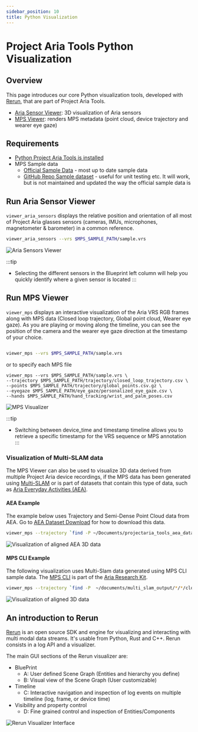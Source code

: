 ```yaml
---
sidebar_position: 10
title: Python Visualization
---
```


# Project Aria Tools Python Visualization

## Overview
This page introduces our core Python visualization tools, developed with [Rerun](#rerun), that are part of Project Aria Tools.

* [Aria Sensor Viewer](#viewer_aria_sensors): 3D visualization of Aria sensors
* [MPS Viewer](#viewer_mps): renders MPS metadata (point cloud, device trajectory and wearer eye gaze)


## Requirements

- [Python Project Aria Tools is installed](/data_utilities/installation/installation_python.mdx)
- MPS Sample data
  - [Official Sample Data](/data_utilities/installation/download_mps_sample_data.mdx) - most up to date sample data
  - [GitHub Repo Sample dataset](https://github.com/facebookresearch/projectaria_tools/tree/main/data/mps_sample) - useful for unit testing etc. It will work, but is not maintained and updated the way the official sample data is


<div id="viewer_aria_sensors"></div>

## Run Aria Sensor Viewer

`viewer_aria_sensors`  displays the relative position and orientation of all most of Project Aria glasses sensors (cameras, IMUs, microphones, magnetometer & barometer) in a common reference.

```bash
viewer_aria_sensors --vrs $MPS_SAMPLE_PATH/sample.vrs
```

![Aria Sensors Viewer](/img/data_utilities/visualization/rerun-sensors.png)

:::tip
- Selecting the different sensors in the Blueprint left column will help you quickly identify where a given sensor is located
:::

<div id="viewer_mps"></div>

## Run MPS Viewer

`viewer_mps` displays an interactive visualization of the Aria VRS RGB frames along with MPS data (Closed loop trajectory, Global point cloud, Wearer eye gaze).
As you are playing or moving along the timeline, you can see the position of the camera and the wearer eye gaze direction at the timestamp of your choice.

```bash

viewer_mps --vrs $MPS_SAMPLE_PATH/sample.vrs
```

or to specify each MPS file

```
viewer_mps --vrs $MPS_SAMPLE_PATH/sample.vrs \
--trajectory $MPS_SAMPLE_PATH/trajectory/closed_loop_trajectory.csv \
--points $MPS_SAMPLE_PATH/trajectory/global_points.csv.gz \
--eyegaze $MPS_SAMPLE_PATH/eye_gaze/personalized_eye_gaze.csv \
--hands $MPS_SAMPLE_PATH/hand_tracking/wrist_and_palm_poses.csv
```

![MPS Visualizer](/img/data_utilities/visualization/rerun-mps.png)
<div id="multi-slam"> </div>

:::tip
- Switching between device_time and timestamp timeline allows you to retrieve a specific timestamp for the VRS sequence or MPS annotation
:::


### Visualization of Multi-SLAM data

The MPS Viewer can also be used to visualize 3D data derived from multiple Project Aria device recordings, if the MPS data has been generated using [Multi-SLAM](/data_formats/mps/slam/mps_multi_slam.mdx) or is part of datasets that contain this type of data, such as [Aria Everyday Activities (AEA)](/open_datasets/aria_everyday_activities_dataset/aria_everyday_activities_dataset.mdx).

#### AEA Example
The example below uses Trajectory and Semi-Dense Point Cloud data from AEA. Go to [AEA Dataset Download](/open_datasets/aria_everyday_activities_dataset/aea_download_dataset.mdx) for how to download this data.

```bash
viewer_mps --trajectory `find -P ~/Documents/projectaria_tools_aea_data/loc1*/*/*/closed_loop_trajectory.csv -print` --points `find -P Documents/projectaria_tools_aea_data/loc1*/*/*/semidense_points.csv.gz -print`
```

![Visualization of aligned AEA 3D data](/img/open_datasets/aria_everyday_activities_dataset/aea_mps_data_viewer.png)

#### MPS CLI Example

The following visualization uses Multi-Slam data generated using MPS CLI sample data. The [MPS CLI](/ARK/mps/request_mps/mps_cli.mdx) is part of the [Aria Research Kit](https://www.projectaria.com/research-kit/).

```bash
viewer_mps --trajectory `find -P  ~/documents/multi_slam_output/*/*/closed_loop_trajectory.csv -print` --points `find -P ~/documents/multi_slam_output/*/*/semidense_points.csv.gz -print`
```
<div id="rerun"> </div>


![Visualization of aligned 3D data](/img/data_utilities/visualization/mps_cli_multi-slam_visualization.png)




## An introduction to Rerun

[Rerun](https://www.rerun.io/) is an open source SDK and engine for visualizing and interacting with multi modal data streams. It's usable from Python, Rust and C++. Rerun consists in a log API and a visualizer.

The main GUI sections of the Rerun visualizer are:
- BluePrint
  - A: User defined Scene Graph (Entities and hierarchy you define)
  - B: Visual view of the Scene Graph (User customizable)
- Timeline
  - C: Interactive navigation and inspection of log events on multiple timeline (log, frame, or device time)
- Visibility and property control
  - D: Fine grained control and inspection of Entities/Components

![Rerun Visualizer Interface](/img/data_utilities/visualization/rerun-intro.png)
